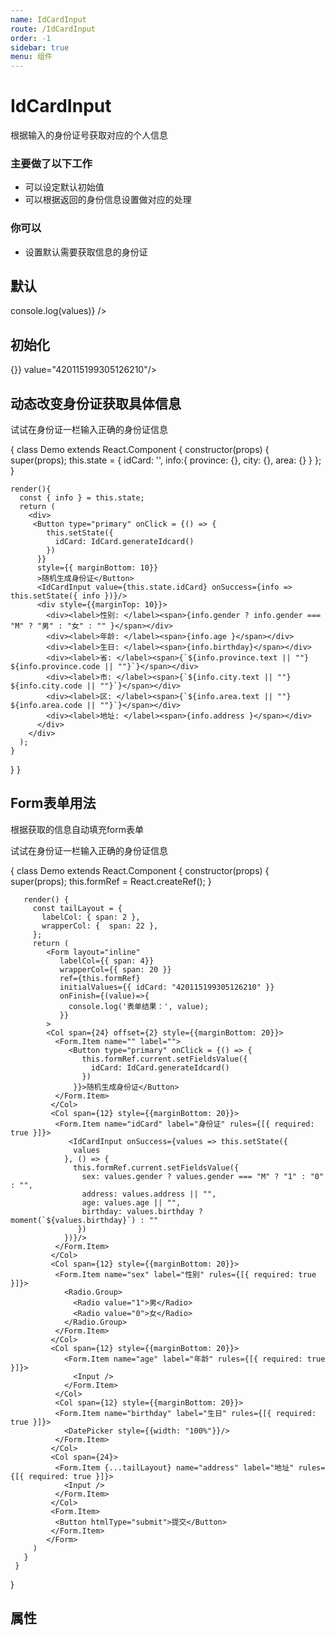 ```yaml
---
name: IdCardInput
route: /IdCardInput
order: -1
sidebar: true
menu: 组件
---
```



# IdCardInput
根据输入的身份证号获取对应的个人信息


### 主要做了以下工作

 + 可以设定默认初始值
 + 可以根据返回的身份信息设置做对应的处理


### 你可以 

 + 设置默认需要获取信息的身份证
 

## 默认
<Playground>
  <IdCardInput onSuccess={values => console.log(values)} />
</Playground>

## 初始化
<Playground>
  <IdCardInput onSuccess={values => {}} value="420115199305126210"/>
</Playground>

## 动态改变身份证获取具体信息

试试在身份证一栏输入正确的身份证信息

<Playground>
{
  class Demo extends React.Component {
    constructor(props) {
      super(props);
      this.state = {
        idCard: '',
        info:{
          province: {},
          city: {},
          area: {}
        }
      };
    }

    render(){
      const { info } = this.state;
      return (
        <div>
         <Button type="primary" onClick = {() => {
            this.setState({
              idCard: IdCard.generateIdcard()
            })
          }}
          style={{ marginBottom: 10}}
          >随机生成身份证</Button>
          <IdCardInput value={this.state.idCard} onSuccess={info => this.setState({ info })}/>
          <div style={{marginTop: 10}}>
            <div><label>性别: </label><span>{info.gender ? info.gender === "M" ? "男" : "女" : "" }</span></div>
            <div><label>年龄: </label><span>{info.age }</span></div>
            <div><label>生日: </label><span>{info.birthday}</span></div>
            <div><label>省: </label><span>{`${info.province.text || ""}  ${info.province.code || ""}`}</span></div>
            <div><label>市: </label><span>{`${info.city.text || ""}  ${info.city.code || ""}`}</span></div>
            <div><label>区: </label><span>{`${info.area.text || ""}  ${info.area.code || ""}`}</span></div>
            <div><label>地址: </label><span>{info.address }</span></div>
          </div>
        </div>
      );
    }
  }
}
</Playground>

## Form表单用法
根据获取的信息自动填充form表单

试试在身份证一栏输入正确的身份证信息

<Playground>
   {
     class Demo extends React.Component {
       constructor(props) {
        super(props);
        this.formRef = React.createRef();
      }

       render() {
         const tailLayout = {
           labelCol: { span: 2 },
           wrapperCol: {  span: 22 },
         };
         return (
            <Form layout="inline"  
               labelCol={{ span: 4}}
               wrapperCol={{ span: 20 }} 
               ref={this.formRef} 
               initialValues={{ idCard: "420115199305126210" }}
               onFinish={(value)=>{
                 console.log('表单结果：', value);
               }}
            >
            <Col span={24} offset={2} style={{marginBottom: 20}}>
              <Form.Item name="" label="">
                 <Button type="primary" onClick = {() => {
                    this.formRef.current.setFieldsValue({
                      idCard: IdCard.generateIdcard()
                    })
                  }}>随机生成身份证</Button>
              </Form.Item>
             </Col>
             <Col span={12} style={{marginBottom: 20}}>
              <Form.Item name="idCard" label="身份证" rules={[{ required: true }]}>
                 <IdCardInput onSuccess={values => this.setState({
                  values
                }, () => {
                  this.formRef.current.setFieldsValue({
                    sex: values.gender ? values.gender === "M" ? "1" : "0" : "",
                    address: values.address || "",
                    age: values.age || "",
                    birthday: values.birthday ? moment(`${values.birthday}`) : ""
                   })
                })}/>
              </Form.Item>
             </Col>
             <Col span={12} style={{marginBottom: 20}}>
              <Form.Item name="sex" label="性别" rules={[{ required: true }]}>
                <Radio.Group>
                  <Radio value="1">男</Radio>
                  <Radio value="0">女</Radio>
                </Radio.Group>
              </Form.Item>
             </Col>
             <Col span={12} style={{marginBottom: 20}}>
                <Form.Item name="age" label="年龄" rules={[{ required: true }]}>
                  <Input />
                </Form.Item>
              </Col>
              <Col span={12} style={{marginBottom: 20}}>
              <Form.Item name="birthday" label="生日" rules={[{ required: true }]}>
                <DatePicker style={{width: "100%"}}/>
              </Form.Item>
             </Col>
             <Col span={24}>
              <Form.Item {...tailLayout} name="address" label="地址" rules={[{ required: true }]}>
                <Input />
              </Form.Item>
             </Col>
             <Form.Item>
              <Button htmlType="submit">提交</Button>
             </Form.Item>
            </Form>
         )
       }
     }
   }
</Playground>

## 属性
<Props of={IdCardInput} />

